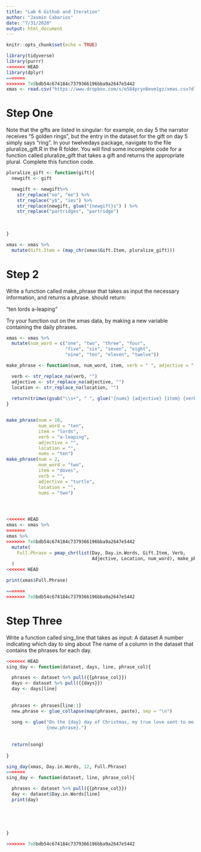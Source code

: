 ```yaml
---
title: "Lab 6 Github and Iteration"
author: "Jasmin Cabarios"
date: "7/31/2020"
output: html_document
---
```


```r
knitr::opts_chunk$set(echo = TRUE)
```



```r
library(tidyverse)
library(purrr)
<<<<<<< HEAD
library(dplyr)
=======
>>>>>>> 7e8bdb54c674184c7379366196bba9a2647e5442
xmas <- read.csv("https://www.dropbox.com/s/e584pryn8evm1gz/xmas.csv?dl=1")

```

# Step One

Note that the gifts are listed in singular: for example, on day 5 the narrator receives “5 golden rings”, but the entry in the dataset for the gift on day 5 simply says “ring”.
In your twelvedays package, navigate to the file pluralize_gift.R in the R folder. You will find some incomplete code for a function called pluralize_gift that takes a gift and returns the appropriate plural.
Complete this function code.

```r

pluralize_gift <- function(gift){
  newgift <- gift

  newgift <- newgift%>%
    str_replace("oo", "ee") %>%
    str_replace("y$", "ies") %>%
    str_replace(newgift, glue("{newgift}s") ) %>%
    str_replace("partridges", "partridge")
    
  
  
}

xmas <- xmas %>%
  mutate(Gift.Item = (map_chr(xmas$Gift.Item, pluralize_gift)))
```

# Step 2

Write a function called make_phrase that takes as input the necessary information, and returns a phrase.
should return:

"ten lords a-leaping"

Try your function out on the xmas data, by making a new variable containing the daily phrases.



```r

xmas <- xmas %>%
  mutate(num_word = c("one", "two", "three", "four", 
                      "five", "six", "seven", "eight", 
                      "nine", "ten", "eleven", "twelve"))

make_phrase <- function(num, num_word, item, verb = " ", adjective = " ", location = " ", nums) {

  verb <- str_replace_na(verb, "")
  adjective <- str_replace_na(adjective, "")
  location <- str_replace_na(location, "")
 
  return(trimws(gsub("\\s+", " ", glue("{nums} {adjective} {item} {verb} {location}"))))
}


make_phrase(num = 10, 
            num_word = "ten", 
            item = "lords", 
            verb = "a-leaping", 
            adjective = "", 
            location = "",
            nums = "ten")
make_phrase(num = 2, 
            num_word = "two", 
            item = "doves", 
            verb = "", 
            adjective = "turtle", 
            location = "",
            nums = "two")




<<<<<<< HEAD
xmas <- xmas %>%
=======
xmas %>%
>>>>>>> 7e8bdb54c674184c7379366196bba9a2647e5442
  mutate(
    Full.Phrase = pmap_chr(list(Day, Day.in.Words, Gift.Item, Verb, 
                                Adjective, Location, num_word), make_phrase)
  )
<<<<<<< HEAD

print(xmas$Full.Phrase)

=======
>>>>>>> 7e8bdb54c674184c7379366196bba9a2647e5442
```


# Step Three
Write a function called sing_line that takes as input:
A dataset
A number indicating which day to sing about
The name of a column in the dataset that contains the phrases for each day.


```r
<<<<<<< HEAD
sing_day <- function(dataset, days, line, phrase_col){

  phrases <- dataset %>% pull({{phrase_col}})
  days <- dataset %>% pull({{days}})
  day <- days[line]
  
  
  phrases <- phrases[line:1]
  new.phrase <- glue_collapse(map(phrases, paste), sep = "\n")
 
  song <- glue("On the {day} day of Christmas, my true love sent to me,
               {new.phrase}.")
  
  
  return(song)
  
}

sing_day(xmas, Day.in.Words, 12, Full.Phrase)
=======
sing_day <- function(dataset, line, phrase_col){

  phrases <- dataset %>% pull({{phrase_col}})
  day <- dataset$Day.in.Words[line]
  print(day)
  
  
  
  
  
}

>>>>>>> 7e8bdb54c674184c7379366196bba9a2647e5442

```


